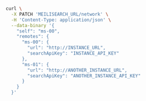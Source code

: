 <CodeGroup>

```bash cURL
curl \
  -X PATCH 'MEILISEARCH_URL/network' \
  -H 'Content-Type: application/json' \
  --data-binary '{
    "self": "ms-00",
    "remotes": {
      "ms-00": {
        "url": "http://INSTANCE_URL",
        "searchApiKey": "INSTANCE_API_KEY"
      },
      "ms-01": {
        "url": "http://ANOTHER_INSTANCE_URL",
        "searchApiKey": "ANOTHER_INSTANCE_API_KEY"
      }
    }
  }'
```

</CodeGroup>